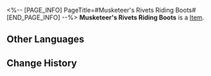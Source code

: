 <%-- [PAGE_INFO]
PageTitle=#Musketeer's Rivets Riding Boots#
[END_PAGE_INFO] --%>
{{Item Infobox
|id          = 41024
|image       = Item Musketeer's Rivets Riding Boots.png
|type        = 
|invCategory = Relics
|rarity      = 3
|effect      = 
|description = These riding boots have a V-shaped cutout. Appearing casual and loose, they are also very comfortable to wear.
|source1     = [[Cavern of Corrosion: Corridor of Fading Echoes]]
}}
'''Musketeer's Rivets Riding Boots''' is a [[Item]].

==Other Languages==
{{Other Languages
|en   = Musketeer's Rivets Riding Boots
|zhs  = 快枪手的铆钉马靴
|zht  = 快槍手的鉚釘馬靴
|ja   = ガンマンのリベットブーツ
|ko   = 거너의 리벳 승마화
|es   = Botas de montar con tachuelas de la pistolera
|fr   = Santiags à rivets de mousquetaire
|ru   = Сапоги стрелка с заклёпками
|th   = Musketeer's Rivets Riding Boots
|vi   = Giày Bốt Đinh Tán Của Thiện Xạ
|de   = Nietenbesetzte Reitstiefel der Musketierin
|id   = Musketeer's Rivets Riding Boots
|pt   = Botas de Montaria com Rebites da Mosqueteira
}}

==Change History==
{{Change History|1.0}}